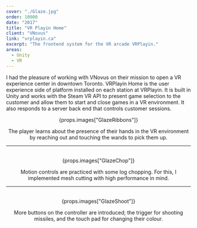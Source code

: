 ```yaml
---
cover: "./Glaze.jpg"
order: 10000
date: "2017"
title: "VR Playin Home"
client: "VNovus"
link: "vrplayin.ca"
excerpt: "The frontend system for the VR arcade VRPlayin."
areas:
  - Unity
  - VR
---
```


I had the pleasure of working with VNovus on their mission to open a VR experience center in downtown Toronto. VRPlayin Home is the user experience side of platform installed on each station at VRPlayin. It is built in Unity and works with the Steam VR API to present game selection to the customer and allow them to start and close games in a VR environment.  It also responds to a server back end that controls customer sessions.

<div style="text-align:center">
<div>{props.images["GlazeRibbons"]}</div>

The player learns about the presence of their hands in the VR environment by reaching out and touching the wands to pick them up.

<hr />
<br />
<div>{props.images["GlazeChop"]}</div>

Motion controls are practiced with some log chopping. For this, I implemented mesh cutting with high performance in mind.
<hr />
<br />
<div>{props.images["GlazeShoot"]}</div>

More buttons on the controller are introduced; the trigger for shooting missiles, and the touch pad for changing their colour.
</div>